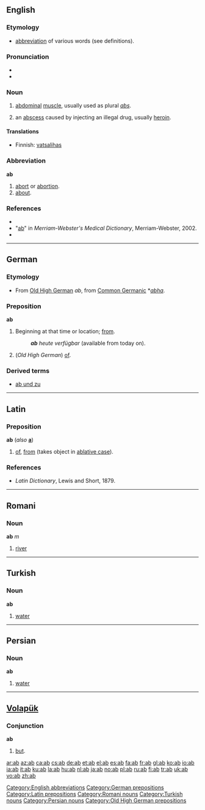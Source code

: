 {{see|ab-|Ab|AB}}
{{wikipedia}}
==English==

===Etymology===
* [[abbreviation]] of various words (see definitions).

===Pronunciation===
*{{IPA|/æb/}}
*{{rhymes|æb}}

===Noun===
{{en-noun}}

# [[abdominal]] [[muscle]], usually used as plural ''[[abs]]''.
# {{slang}} an [[abscess]] caused by injecting an illegal drug, usually [[heroin]].

====Translations====
{{trans-top|abdominal muscle}}
*Finnish: [[vatsalihas]]
{{trans-mid}}
{{trans-bottom}}

{{trans-top|an abscess caused by injecting an illegal drug}}
{{trans-mid}}
{{trans-bottom}}

===Abbreviation===
'''ab'''

# [[abort]] or [[abortion]].
# [[about]].

===References===
* {{R:American Heritage 2000|ab}}
* "[http://dictionary.reference.com/browse/ab ab]" in ''Merriam-Webster's Medical Dictionary'', Merriam-Webster, 2002.
* {{R:Dictionary.com|ab}}

[[Category:English abbreviations]]

----

==German==

===Etymology===
* From [[Old High German]] ''ab'', from [[Common Germanic]] *''[[abha]]''.

===Preposition===
'''ab'''

# Beginning at that time or location; [[from]].
#: '''''ab''' heute verfügbar'' (available from today on).
# (''Old High German'') [[of]].

===Derived terms===
* [[ab und zu]]

[[Category:German prepositions]]

----

==Latin==

===Preposition===
'''ab''' (''also'' '''[[a]]''')

# [[of]], [[from]] (takes object in [[ablative case]]).

===References===
* ''Latin Dictionary'', Lewis and Short, 1879.

[[Category:Latin prepositions]]

----

==Romani==

===Noun===
'''ab''' ''m''

# [[river]]

[[Category:Romani nouns]]

----
==Turkish==

===Noun===
'''ab'''

#[[water]]
[[Category:Turkish nouns]]

-----
==Persian==

===Noun===
'''ab'''

#[[water]]
[[Category:Persian nouns]]

-----

==[[Volapük]]==

===Conjunction===
'''ab'''

# [[but]].

[[Category:Old High German prepositions]]

[[ar:ab]]
[[az:ab]]
[[ca:ab]]
[[cs:ab]]
[[de:ab]]
[[et:ab]]
[[el:ab]]
[[es:ab]]
[[fa:ab]]
[[fr:ab]]
[[gl:ab]]
[[ko:ab]]
[[io:ab]]
[[ia:ab]]
[[it:ab]]
[[ku:ab]]
[[la:ab]]
[[hu:ab]]
[[nl:ab]]
[[ja:ab]]
[[no:ab]]
[[pl:ab]]
[[ru:ab]]
[[fi:ab]]
[[tr:ab]]
[[uk:ab]]
[[vo:ab]]
[[zh:ab]]